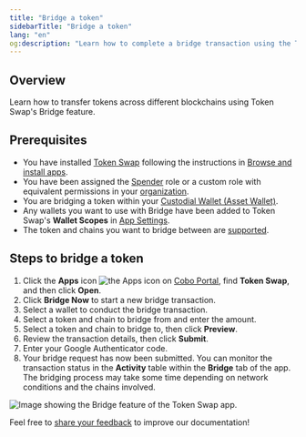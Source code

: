 ```yaml
---
title: "Bridge a token"
sidebarTitle: "Bridge a token"
lang: "en"
og:description: "Learn how to complete a bridge transaction using the Token Swap app."
---
```


## Overview

Learn how to transfer tokens across different blockchains using Token Swap's Bridge feature.

## Prerequisites
- You have installed [Token Swap](/en/apps/token-swap/introduction) following the instructions in [Browse and install apps](/en/apps/browse-and-install).
- You have been assigned the [Spender](/en/portal/risk-controls/roles-and-permissions) role or a custom role with equivalent permissions in your [organization](/en/portal/organization/introduction).
- You are bridging a token within your [Custodial Wallet (Asset Wallet)](/en/portal/custodial-wallets/introduction).
- Any wallets you want to use with Bridge have been added to Token Swap's **Wallet Scopes** in [App Settings](/en/apps/app-settings).
- The token and chains you want to bridge between are [supported](/en/apps/token-swap/bridge/supported-assets).

## Steps to bridge a token

1. Click the **Apps** icon <img src="/en/images/common/icon_apps.svg" className="icon" alt="the Apps icon" /> on [Cobo Portal](https://portal.cobo.com/login), find **Token Swap**, and then click **Open**.
2. Click **Bridge Now** to start a new bridge transaction.
3. Select a wallet to conduct the bridge transaction.
4. Select a token and chain to bridge from and enter the amount.
5. Select a token and chain to bridge to, then click **Preview**.
6. Review the transaction details, then click **Submit**.
7. Enter your Google Authenticator code.
8. Your bridge request has now been submitted. You can monitor the transaction status in the **Activity** table within the **Bridge** tab of the app. The bridging process may take some time depending on network conditions and the chains involved.

<img src="/en/images/portal-apps/bridge/bridge-dashboard.svg" className="screenshot_full_screen" alt="Image showing the Bridge feature of the Token Swap app." />

<Tip>Feel free to [share your feedback](https://forms.zohopublic.com/cobo/form/DocumentFeedbackForm/formperma/QvLOhxJv1_JMsJ-1dleZ8Itb_7rzN-LtgvsDdxosoVI?referrername=manuals) to improve our documentation!</Tip>

